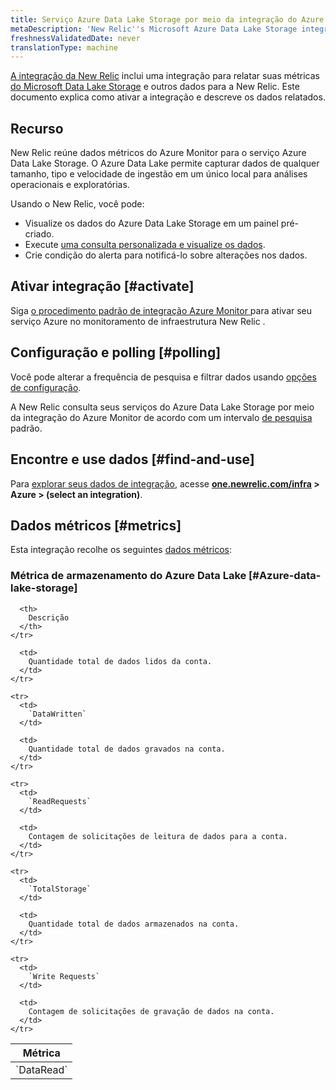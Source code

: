 ```yaml
---
title: Serviço Azure Data Lake Storage por meio da integração do Azure Monitor
metaDescription: 'New Relic''s Microsoft Azure Data Lake Storage integration: what data it reports and how to enable it.'
freshnessValidatedDate: never
translationType: machine
---
```


[A integração da New Relic](/docs/infrastructure/introduction-infra-monitoring) inclui uma integração para relatar suas métricas [do Microsoft Data Lake Storage](https://learn.microsoft.com/en-us/azure/data-lake-store) e outros dados para a New Relic. Este documento explica como ativar a integração e descreve os dados relatados.

## Recurso

New Relic reúne dados métricos do Azure Monitor para o serviço Azure Data Lake Storage. O Azure Data Lake permite capturar dados de qualquer tamanho, tipo e velocidade de ingestão em um único local para análises operacionais e exploratórias.

Usando o New Relic, você pode:

* Visualize os dados do Azure Data Lake Storage em um painel pré-criado.
* Execute [uma consulta personalizada e visualize os dados](/docs/infrastructure/integrations-getting-started/getting-started/use-integration-data-new-relic-insights).
* Crie condição do alerta para notificá-lo sobre alterações nos dados.

## Ativar integração [#activate]

Siga [o procedimento padrão de integração Azure Monitor ](/docs/infrastructure/microsoft-azure-integrations/azure-integrations-list/azure-monitor)para ativar seu serviço Azure no monitoramento de infraestrutura New Relic .

## Configuração e polling [#polling]

Você pode alterar a frequência de pesquisa e filtrar dados usando [opções de configuração](/docs/infrastructure/microsoft-azure-integrations/azure-integrations-list/azure-monitor/#settings).

A New Relic consulta seus serviços do Azure Data Lake Storage por meio da integração do Azure Monitor de acordo com um intervalo [de pesquisa](/docs/infrastructure/microsoft-azure-integrations/azure-integrations-list/azure-monitor/#settings) padrão.

## Encontre e use dados [#find-and-use]

Para [explorar seus dados de integração](/docs/infrastructure/integrations/find-use-infrastructure-integration-data), acesse <DNT>**[one.newrelic.com/infra](https://one.newrelic.com/infra) &gt; Azure &gt; (select an integration)**</DNT>.

## Dados métricos [#metrics]

Esta integração recolhe os seguintes [dados métricos](/docs/infrastructure/integrations-getting-started/getting-started/understand-integration-data-data-types#metric):

### Métrica de armazenamento do Azure Data Lake [#Azure-data-lake-storage]

<table>
  <thead>
    <tr>
      <th style={{ width: "300px" }}>
        Métrica
      </th>

      <th>
        Descrição
      </th>
    </tr>
  </thead>

  <tbody>
    <tr>
      <td>
        `DataRead`
      </td>

      <td>
        Quantidade total de dados lidos da conta.
      </td>
    </tr>

    <tr>
      <td>
        `DataWritten`
      </td>

      <td>
        Quantidade total de dados gravados na conta.
      </td>
    </tr>

    <tr>
      <td>
        `ReadRequests`
      </td>

      <td>
        Contagem de solicitações de leitura de dados para a conta.
      </td>
    </tr>

    <tr>
      <td>
        `TotalStorage`
      </td>

      <td>
        Quantidade total de dados armazenados na conta.
      </td>
    </tr>

    <tr>
      <td>
        `Write Requests`
      </td>

      <td>
        Contagem de solicitações de gravação de dados na conta.
      </td>
    </tr>
  </tbody>
</table>